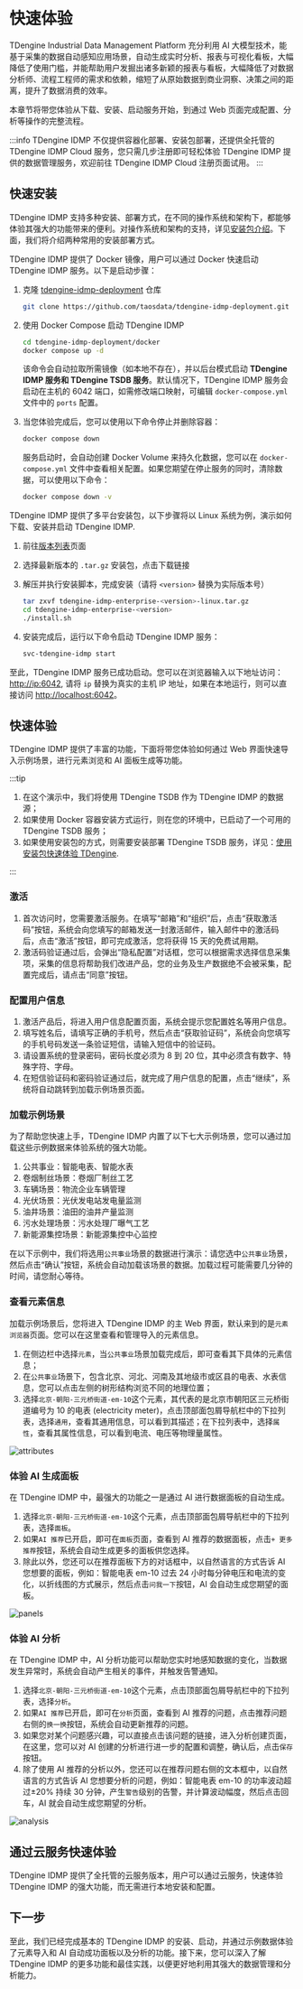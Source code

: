
# 快速体验

TDengine Industrial Data Management Platform 充分利用 AI 大模型技术，能基于采集的数据自动感知应用场景，自动生成实时分析、报表与可视化看板，大幅降低了使用门槛，并能帮助用户发掘出诸多新颖的报表与看板，大幅降低了对数据分析师、流程工程师的需求和依赖，缩短了从原始数据到商业洞察、决策之间的距离，提升了数据消费的效率。

本章节将带您体验从下载、安装、启动服务开始，到通过 Web 页面完成配置、分析等操作的完整流程。

:::info
TDengine IDMP 不仅提供容器化部署、安装包部署，还提供全托管的 TDengine IDMP Cloud 服务，您只需几步注册即可轻松体验 TDengine IDMP 提供的数据管理服务，欢迎前往 TDengine IDMP Cloud 注册页面试用。
:::

## 快速安装

TDengine IDMP 支持多种安装、部署方式，在不同的操作系统和架构下，都能够体验其强大的功能带来的便利。对操作系统和架构的支持，详见[安装包介绍](./operation/installation/installer)。下面，我们将介绍两种常用的安装部署方式。

<Tabs>
<TabItem label="使用容器" value="docker">
TDengine IDMP 提供了 Docker 镜像，用户可以通过 Docker 快速启动 TDengine IDMP 服务。以下是启动步骤：

1. 克隆 [tdengine-idmp-deployment](https://github.com/taosdata/tdengine-idmp-deployment) 仓库

   ```bash
   git clone https://github.com/taosdata/tdengine-idmp-deployment.git
   ```

2. 使用 Docker Compose 启动 TDengine IDMP

   ```bash
   cd tdengine-idmp-deployment/docker
   docker compose up -d
   ```

   该命令会自动拉取所需镜像（如本地不存在），并以后台模式启动 **TDengine IDMP 服务和 TDengine TSDB 服务**。默认情况下，TDengine IDMP 服务会启动在主机的 6042 端口，如需修改端口映射，可编辑 `docker-compose.yml` 文件中的 `ports` 配置。
3. 当您体验完成后，您可以使用以下命令停止并删除容器：

   ```bash
   docker compose down
   ```

   服务启动时，会自动创建 Docker Volume 来持久化数据，您可以在 `docker-compose.yml` 文件中查看相关配置。如果您期望在停止服务的同时，清除数据，可以使用以下命令：

   ```bash
   docker compose down -v
   ```

</TabItem>

<TabItem label="使用安装包" value="installer">
TDengine IDMP 提供了多平台安装包，以下步骤将以 Linux 系统为例，演示如何下载、安装并启动 TDengine IDMP.

1. 前往[版本列表](./release-history/version)页面
2. 选择最新版本的 `.tar.gz` 安装包，点击下载链接
3. 解压并执行安装脚本，完成安装（请将 `<version>` 替换为实际版本号）

   ```bash
   tar zxvf tdengine-idmp-enterprise-<version>-linux.tar.gz 
   cd tdengine-idmp-enterprise-<version>
   ./install.sh
   ```

4. 安装完成后，运行以下命令启动 TDengine IDMP 服务：

   ```bash
   svc-tdengine-idmp start
   ```

</TabItem>
</Tabs>

至此，TDengine IDMP 服务已成功启动。您可以在浏览器输入以下地址访问：[http://ip:6042](http://ip:6042), 请将 `ip` 替换为真实的主机 IP 地址，如果在本地运行，则可以直接访问 [http://localhost:6042](http://localhost:6042)。

## 快速体验

TDengine IDMP 提供了丰富的功能，下面将带您体验如何通过 Web 界面快速导入示例场景，进行元素浏览和 AI 面板生成等功能。

:::tip

1. 在这个演示中，我们将使用 TDengine TSDB 作为 TDengine IDMP 的数据源；
1. 如果使用 Docker 容器安装方式运行，则在您的环境中，已启动了一个可用的 TDengine TSDB 服务；
1. 如果使用安装包的方式，则需要安装部署 TDengine TSDB 服务，详见：[使用安装包快速体验 TDengine](https://docs.taosdata.com/get-started/package/).

:::

### 激活

1. 首次访问时，您需要激活服务。在填写“邮箱”和“组织”后，点击“获取激活码”按钮，系统会向您填写的邮箱发送一封激活邮件，输入邮件中的激活码后，点击“激活”按钮，即可完成激活，您将获得 15 天的免费试用期。
1. 激活码验证通过后，会弹出“隐私配置”对话框，您可以根据需求选择信息采集项，采集的信息将帮助我们改进产品，您的业务及生产数据绝不会被采集，配置完成后，请点击“同意”按钮。

### 配置用户信息

1. 激活产品后，将进入用户信息配置页面，系统会提示您配置姓名等用户信息。
2. 填写姓名后，请填写正确的手机号，然后点击“获取验证码”，系统会向您填写的手机号码发送一条验证短信，请输入短信中的验证码。
3. 请设置系统的登录密码，密码长度必须为 8 到 20 位，其中必须含有数字、特殊字符、字母。
4. 在短信验证码和密码验证通过后，就完成了用户信息的配置，点击“继续”，系统将自动跳转到加载示例场景页面。

### 加载示例场景

为了帮助您快速上手，TDengine IDMP 内置了以下七大示例场景，您可以通过加载这些示例数据来体验系统的强大功能。

1. 公共事业：智能电表、智能水表
1. 卷烟制丝场景：卷烟厂制丝工艺
1. 车辆场景：物流企业车辆管理
1. 光伏场景：光伏发电站发电量监测
1. 油井场景：油田的油井产量监测
1. 污水处理场景：污水处理厂曝气工艺
1. 新能源集控场景：新能源集控中心监控

在以下示例中，我们将选用`公共事业`场景的数据进行演示：请您选中`公共事业`场景，然后点击“确认”按钮，系统会自动加载该场景的数据。加载过程可能需要几分钟的时间，请您耐心等待。

### 查看元素信息

加载示例场景后，您将进入 TDengine IDMP 的主 Web 界面，默认来到的是`元素浏览器`页面。您可以在这里查看和管理导入的元素信息。

1. 在侧边栏中选择`元素`，当`公共事业`场景加载完成后，即可查看其下具体的元素信息；
1. 在`公共事业`场景下，包含北京、河北、河南及其地级市或区县的电表、水表信息，您可以点击左侧的树形结构浏览不同的地理位置；
1. 选择`北京-朝阳-三元桥街道-em-10`这个元素，其代表的是北京市朝阳区三元桥街道编号为 10 的电表 (electricity meter)，点击顶部面包屑导航栏中的下拉列表，选择`通用`，查看其通用信息，可以看到其描述；在下拉列表中，选择`属性`，查看其属性信息，可以看到电流、电压等物理量属性。


![attributes](/docs-img/get-started/attributes.png)

### 体验 AI 生成面板

在 TDengine IDMP 中，最强大的功能之一是通过 AI 进行数据面板的自动生成。

1. 选择`北京-朝阳-三元桥街道-em-10`这个元素，点击顶部面包屑导航栏中的下拉列表，选择`面板`。
1. 如果`AI 推荐`已开启，即可在`面板`页面，查看到 AI 推荐的数据面板，点击`+ 更多推荐`按钮，系统会自动生成更多的面板供您选择。
1. 除此以外，您还可以在推荐面板下方的对话框中，以自然语言的方式告诉 AI 您想要的面板，例如：智能电表 em-10 过去 24 小时每分钟电压和电流的变化，以折线图的方式展示，然后点击`问我一下`按钮，AI 会自动生成您期望的面板。


![panels](/docs-img/get-started/panels.png)

### 体验 AI 分析

在 TDengine IDMP 中，AI 分析功能可以帮助您实时地感知数据的变化，当数据发生异常时，系统会自动产生相关的事件，并触发告警通知。

1. 选择`北京-朝阳-三元桥街道-em-10`这个元素，点击顶部面包屑导航栏中的下拉列表，选择`分析`。
1. 如果`AI 推荐`已开启，即可在`分析`页面，查看到 AI 推荐的问题，点击推荐问题右侧的`换一换`按钮，系统会自动更新推荐的问题。
1. 如果您对某个问题感兴趣，可以直接点击该问题的链接，进入分析创建页面，在这里，您可以对 AI 创建的分析进行进一步的配置和调整，确认后，点击`保存`按钮。
1. 除了使用 AI 推荐的分析以外，您还可以在推荐问题右侧的文本框中，以自然语言的方式告诉 AI 您想要分析的问题，例如：智能电表 em-10 的功率波动超过±20% 持续 30 分钟，产生`警告`级别的告警，并计算波动幅度，然后点击回车，AI 就会自动生成您期望的分析。

![analysis](/docs-img/get-started/analysis.png)

## 通过云服务快速体验

TDengine IDMP 提供了全托管的云服务版本，用户可以通过云服务，快速体验 TDengine IDMP 的强大功能，而无需进行本地安装和配置。

## 下一步

至此，我们已经完成基本的 TDengine IDMP 的安装、启动，并通过示例数据体验了元素导入和 AI 自动成功面板以及分析的功能。接下来，您可以深入了解 TDengine IDMP 的更多功能和最佳实践，以便更好地利用其强大的数据管理和分析能力。
